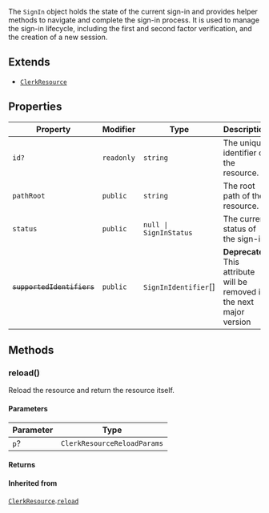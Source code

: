 The `SignIn` object holds the state of the current sign-in and provides helper methods to navigate and complete the sign-in process. It is used to manage the sign-in lifecycle, including the first and second factor verification, and the creation of a new session.

## Extends

- [`ClerkResource`](clerk-resource.mdx)

## Properties

| Property                                                     | Modifier   | Type                              | Description                                                             | Inherited from                                                                 |
| ------------------------------------------------------------ | ---------- | --------------------------------- | ----------------------------------------------------------------------- | ------------------------------------------------------------------------------ |
| <a id="id"></a> `id?`                                        | `readonly` | `string`                          | The unique identifier of the resource.                                  | [`ClerkResource`](clerk-resource.mdx).[`id`](ClerkResource.mdx#id)             |
| <a id="pathroot"></a> `pathRoot`                             | `public`   | `string`                          | The root path of the resource.                                          | [`ClerkResource`](clerk-resource.mdx).[`pathRoot`](ClerkResource.mdx#pathroot) |
| <a id="status"></a> `status`                                 | `public`   | <code>null \| SignInStatus</code> | The current status of the sign-in.                                      | -                                                                              |
| <a id="supportedidentifiers"></a> ~~`supportedIdentifiers`~~ | `public`   | `SignInIdentifier`[]              | **Deprecated** This attribute will be removed in the next major version | -                                                                              |

## Methods

### reload()

Reload the resource and return the resource itself.

#### Parameters

| Parameter | Type                        |
| --------- | --------------------------- |
| `p`?      | `ClerkResourceReloadParams` |

#### Returns

#### Inherited from

[`ClerkResource`](clerk-resource.mdx).[`reload`](ClerkResource.mdx#reload)
